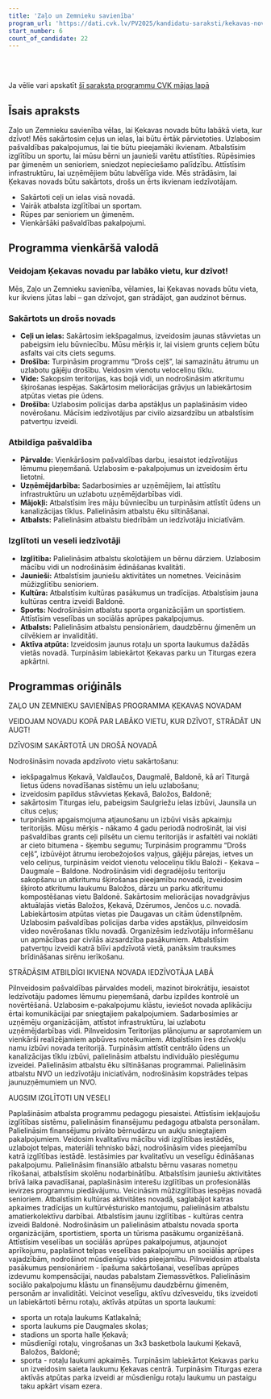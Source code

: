 ```yaml
---
title: 'Zaļo un Zemnieku savienība'
program_url: 'https://dati.cvk.lv/PV2025/kandidatu-saraksti/kekavas-novads/zalo-un-zemnieku-savieniba'
start_number: 6
count_of_candidate: 22
---
```



<Badge text="Ceļu un ielu sakārtošana" variant="note" size="small" /> <Badge text="Pašvaldības pakalpojumu uzlabošana" variant="note" size="small" /> <Badge text="Izglītības un sporta atbalsts" variant="note" size="small" /> <Badge text="Atbalsts ģimenēm un senioriem" variant="note" size="small" /> <Badge text="Infrastruktūras attīstība" variant="note" size="small" />

<br/><br/> 

<Card title='Šis ir mākslīga intelekta ģenerēts apraksts' icon='starlight'>
    Ja vēlie vari apskatīt <a href={frontmatter.program_url} target='_blank'>šī saraksta programmu CVK mājas lapā</a>
    </Card>

## Īsais apraksts

Zaļo un Zemnieku savienība vēlas, lai Ķekavas novads būtu labākā vieta, kur dzīvot! Mēs sakārtosim ceļus un ielas, lai būtu ērtāk pārvietoties. Uzlabosim pašvaldības pakalpojumus, lai tie būtu pieejamāki ikvienam. Atbalstīsim izglītību un sportu, lai mūsu bērni un jaunieši varētu attīstīties. Rūpēsimies par ģimenēm un senioriem, sniedzot nepieciešamo palīdzību. Attīstīsim infrastruktūru, lai uzņēmējiem būtu labvēlīga vide. Mēs strādāsim, lai Ķekavas novads būtu sakārtots, drošs un ērts ikvienam iedzīvotājam.

*   Sakārtoti ceļi un ielas visā novadā.
*   Vairāk atbalsta izglītībai un sportam.
*   Rūpes par senioriem un ģimenēm.
*   Vienkāršāki pašvaldības pakalpojumi.

## Programma vienkāršā valodā

### Veidojam Ķekavas novadu par labāko vietu, kur dzīvot!

Mēs, Zaļo un Zemnieku savienība, vēlamies, lai Ķekavas novads būtu vieta, kur ikviens jūtas labi – gan dzīvojot, gan strādājot, gan audzinot bērnus.

### Sakārtots un drošs novads

*   **Ceļi un ielas:** Sakārtosim iekšpagalmus, izveidosim jaunas stāvvietas un pabeigsim ielu būvniecību. Mūsu mērķis ir, lai visiem grunts ceļiem būtu asfalts vai cits ciets segums.
*   **Drošība:** Turpināsim programmu “Drošs ceļš”, lai samazinātu ātrumu un uzlabotu gājēju drošību. Veidosim vienotu veloceliņu tīklu.
*   **Vide:** Sakopsim teritorijas, kas bojā vidi, un nodrošināsim atkritumu šķirošanas iespējas. Sakārtosim meliorācijas grāvjus un labiekārtosim atpūtas vietas pie ūdens.
*   **Drošība:** Uzlabosim policijas darba apstākļus un paplašināsim video novērošanu. Mācīsim iedzīvotājus par civilo aizsardzību un atbalstīsim patvertņu izveidi.

### Atbildīga pašvaldība

*   **Pārvalde:** Vienkāršosim pašvaldības darbu, iesaistot iedzīvotājus lēmumu pieņemšanā. Uzlabosim e-pakalpojumus un izveidosim ērtu lietotni.
*   **Uzņēmējdarbība:** Sadarbosimies ar uzņēmējiem, lai attīstītu infrastruktūru un uzlabotu uzņēmējdarbības vidi.
*   **Mājokļi:** Atbalstīsim īres māju būvniecību un turpināsim attīstīt ūdens un kanalizācijas tīklus. Palielināsim atbalstu ēku siltināšanai.
*   **Atbalsts:** Palielināsim atbalstu biedrībām un iedzīvotāju iniciatīvām.

### Izglītoti un veseli iedzīvotāji

*   **Izglītība:** Palielināsim atbalstu skolotājiem un bērnu dārziem. Uzlabosim mācību vidi un nodrošināsim ēdināšanas kvalitāti.
*   **Jaunieši:** Atbalstīsim jauniešu aktivitātes un nometnes. Veicināsim mūžizglītību senioriem.
*   **Kultūra:** Atbalstīsim kultūras pasākumus un tradīcijas. Atbalstīsim jauna kultūras centra izveidi Baldonē.
*   **Sports:** Nodrošināsim atbalstu sporta organizācijām un sportistiem. Attīstīsim veselības un sociālās aprūpes pakalpojumus.
*   **Atbalsts:** Palielināsim atbalstu pensionāriem, daudzbērnu ģimenēm un cilvēkiem ar invaliditāti.
*   **Aktīva atpūta:** Izveidosim jaunus rotaļu un sporta laukumus dažādās vietās novadā. Turpināsim labiekārtot Ķekavas parku un Titurgas ezera apkārtni.

## Programmas oriģināls

ZAĻO UN ZEMNIEKU SAVIENĪBAS PROGRAMMA ĶEKAVAS NOVADAM

VEIDOJAM NOVADU KOPĀ PAR LABĀKO VIETU, KUR DZĪVOT, STRĀDĀT UN AUGT!

DZĪVOSIM SAKĀRTOTĀ UN DROŠĀ NOVADĀ

Nodrošināsim novada apdzīvoto vietu sakārtošanu:
- iekšpagalmus Ķekavā, Valdlaučos, Daugmalē, Baldonē, kā arī Titurgā lietus ūdens novadīšanas sistēmu un ielu uzlabošanu;
- izveidosim papildus stāvvietas Ķekavā, Baložos, Baldonē;
- sakārtosim Titurgas ielu, pabeigsim Saulgriežu ielas izbūvi, Jaunsila un citus ceļus;
- turpināsim apgaismojuma atjaunošanu un izbūvi visās apkaimju teritorijās.
Mūsu mērķis - nākamo 4 gadu periodā nodrošināt, lai visi pašvaldības grants ceļi pilsētu un ciemu teritorijās ir asfaltēti vai noklāti ar cieto bitumena - šķembu segumu;
Turpināsim programmu “Drošs ceļš”, izbūvējot ātrumu ierobežojošos vaļņus, gājēju pārejas, ietves un velo celiņus, turpināsim veidot vienotu veloceliņu tīklu Baloži - Ķekava – Daugmale – Baldone.
Nodrošināsim vidi degradējošu teritoriju sakopšanu un atkritumu šķirošanas pieejamību novadā, izveidosim šķiroto atkritumu laukumu Baložos, dārzu un parku atkritumu kompostēšanas vietu Baldonē.
Sakārtosim meliorācijas novadgrāvjus aktuālajās vietās Baložos, Ķekavā, Dzērumos, Jenčos u.c. novadā.
Labiekārtosim atpūtas vietas pie Daugavas un citām ūdenstilpnēm.
Uzlabosim pašvaldības policijas darba vides apstākļus, pilnveidosim video novērošanas tīklu novadā.
Organizēsim iedzīvotāju informēšanu un apmācības par civilās aizsardzība pasākumiem. Atbalstīsim patvertņu izveidi katrā blīvi apdzīvotā vietā, panāksim trauksmes brīdināšanas sirēnu ierīkošanu.

STRĀDĀSIM ATBILDĪGI IKVIENA NOVADA IEDZĪVOTĀJA LABĀ

Pilnveidosim pašvaldības pārvaldes modeli, mazinot birokrātiju, iesaistot Iedzīvotāju padomes lēmumu pieņemšanā, darbu izpildes kontrolē un novērtēšanā.
Uzlabosim e-pakalpojumu klāstu, ieviešot novada aplikāciju ērtai komunikācijai par sniegtajiem pakalpojumiem.
Sadarbosimies ar uzņēmēju organizācijām, attīstot infrastruktūru, lai uzlabotu uzņēmējdarbības vidi.
Pilnveidosim Teritorijas plānojumu ar saprotamiem un vienkārši realizējamiem apbūves noteikumiem.
Atbalstīsim īres dzīvokļu namu izbūvi novada teritorijā.
Turpināsim attīstīt centrālo ūdens un kanalizācijas tīklu izbūvi, palielināsim atbalstu individuālo pieslēgumu izveidei.
Palielināsim atbalstu ēku siltināšanas programmai.
Palielināsim atbalstu NVO un iedzīvotāju iniciatīvām, nodrošināsim kopstrādes telpas jaunuzņēmumiem un NVO.

AUGSIM IZGLĪTOTI UN VESELI

Paplašināsim atbalsta programmu pedagogu piesaistei.
Attīstīsim iekļaujošu izglītības sistēmu, palielināsim finansējumu pedagogu atbalsta personālam.
Palielināsim finansējumu privāto bērnudārzu un aukļu sniegtajiem pakalpojumiem.
Veidosim kvalitatīvu mācību vidi izglītības iestādēs, uzlabojot telpas, materiāli tehnisko bāzi, nodrošināsim vides pieejamību katrā izglītības iestādē.
Iestāsimies par kvalitatīvu un veselīgu ēdināšanas pakalpojumu.
Palielināsim finansiālo atbalstu bērnu vasaras nometņu rīkošanai, atbalstīsim skolēnu nodarbinātību.
Atbalstīsim jauniešu aktivitātes brīvā laika pavadīšanai, paplašināsim interešu izglītības un profesionālās ievirzes programmu piedāvājumu.
Veicināsim mūžizglītības iespējas novadā senioriem.
Atbalstīsim kultūras aktivitātes novadā, saglabājot katras apkaimes tradīcijas un kultūrvēsturisko mantojumu, palielināsim atbalstu amatierkolektīvu darbībai.
Atbalstīsim jaunu izglītības - kultūras centra izveidi Baldonē.
Nodrošināsim un palielināsim atbalstu novada sporta organizācijām, sportistiem, sporta un tūrisma pasākumu organizēšanā.
Attīstīsim veselības un sociālās aprūpes pakalpojumus, atjaunojot aprīkojumu, paplašinot telpas veselības pakalpojumu un sociālās aprūpes vajadzībām, nodrošinot mūsdienīgu vides pieejamību.
Pilnveidosim atbalsta pasākumus pensionāriem - īpašuma sakārtošanai, veselības aprūpes izdevumu kompensācijai, naudas pabalstam Ziemassvētkos.
Palielināsim sociālo pakalpojumu klāstu un finansējumu daudzbērnu ģimenēm, personām ar invaliditāti.
Veicinot veselīgu, aktīvu dzīvesveidu, tiks izveidoti un labiekārtoti bērnu rotaļu, aktīvās atpūtas un sporta laukumi:
- sporta un rotaļa laukums Katlakalnā;
- sporta laukums pie Daugmales skolas;
- stadions un sporta halle Ķekavā;
- mūsdienīgi rotaļu, vingrošanas un 3x3 basketbola laukumi Ķekavā, Baložos, Baldonē;
- sporta - rotaļu laukumi apkaimēs.
Turpināsim labiekārtot Ķekavas parku un izveidosim saieta laukumu Ķekavas centrā.
Turpināsim Titurgas ezera aktīvās atpūtas parka izveidi ar mūsdienīgu rotaļu laukumu un pastaigu taku apkārt visam ezera.
